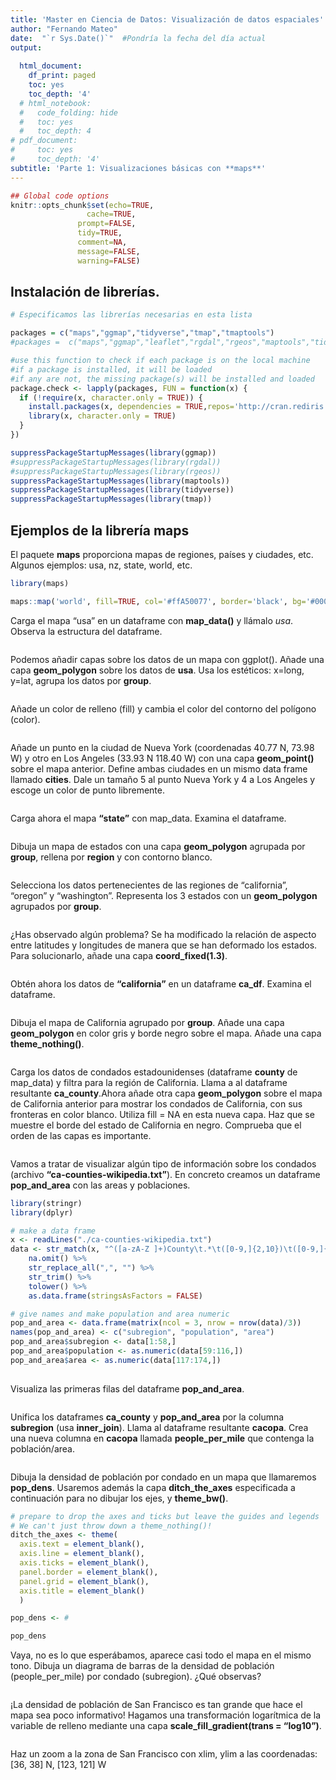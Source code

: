 ```yaml
---
title: 'Master en Ciencia de Datos: Visualización de datos espaciales'
author: "Fernando Mateo"
date:  "`r Sys.Date()`"  #Pondría la fecha del día actual
output:
 
  html_document:
    df_print: paged
    toc: yes
    toc_depth: '4'
  # html_notebook:
  #   code_folding: hide
  #   toc: yes
  #   toc_depth: 4
# pdf_document:
#     toc: yes
#     toc_depth: '4'
subtitle: 'Parte 1: Visualizaciones básicas con **maps**'
---
```


```r
## Global code options
knitr::opts_chunk$set(echo=TRUE,
	             cache=TRUE,
               prompt=FALSE,
               tidy=TRUE,
               comment=NA,
               message=FALSE,
               warning=FALSE)

```

## Instalación de librerías.

```r
# Especificamos las librerías necesarias en esta lista

packages = c("maps","ggmap","tidyverse","tmap","tmaptools")
#packages =  c("maps","ggmap","leaflet","rgdal","rgeos","maptools","tidyverse","tmap","formatR","tmaptools","devtools","caret")

#use this function to check if each package is on the local machine
#if a package is installed, it will be loaded
#if any are not, the missing package(s) will be installed and loaded
package.check <- lapply(packages, FUN = function(x) {
  if (!require(x, character.only = TRUE)) {
    install.packages(x, dependencies = TRUE,repos='http://cran.rediris.es')
    library(x, character.only = TRUE)
  }
})

```


```r
suppressPackageStartupMessages(library(ggmap))
#suppressPackageStartupMessages(library(rgdal))
#suppressPackageStartupMessages(library(rgeos))
suppressPackageStartupMessages(library(maptools))
suppressPackageStartupMessages(library(tidyverse))
suppressPackageStartupMessages(library(tmap))
```

## Ejemplos de la librería maps

El paquete **maps** proporciona mapas de regiones, países y ciudades, etc.
Algunos ejemplos: usa, nz, state, world, etc.

```r
library(maps)

maps::map('world', fill=TRUE, col='#ffA50077', border='black', bg='#00000011')
```

Carga el mapa "usa" en un dataframe con **map_data()** y llámalo *usa*. Observa la estructura del dataframe.

```r

```


Podemos añadir capas sobre los datos de un mapa con ggplot(). Añade una capa **geom_polygon** sobre los datos de **usa**. Usa los estéticos: x=long, y=lat, agrupa los datos por **group**. 

```r

```

Añade un color de relleno (fill) y cambia el color del contorno del polígono (color).

```r

```

Añade un punto en la ciudad de Nueva York (coordenadas 40.77 N, 73.98 W) y otro en Los Angeles (33.93 N  118.40 W) con una capa **geom_point()** sobre el mapa anterior. Define ambas ciudades en un mismo data frame llamado **cities**. Dale un tamaño 5 al punto Nueva York y 4 a Los Angeles y escoge un color de punto libremente.

```r

```

Carga ahora el mapa **"state"** con map_data. Examina el dataframe.

```r

```

Dibuja un mapa de estados con una capa **geom_polygon** agrupada por **group**, rellena por **region** y con contorno blanco.

```r

```

Selecciona los datos pertenecientes de las regiones de "california", "oregon" y "washington". Representa los 3 estados con un **geom_polygon** agrupados por **group**. 

```r

```

¿Has observado algún problema? 
Se ha modificado la relación de aspecto entre latitudes y longitudes de manera que se han deformado los estados. Para solucionarlo, añade una capa **coord_fixed(1.3)**.

```r

```

Obtén ahora los datos de **"california"** en un dataframe **ca_df**. Examina el dataframe.

```r

```

Dibuja el mapa de California agrupado por **group**. Añade una capa **geom_polygon** en color gris y borde negro sobre el mapa. Añade una capa **theme_nothing()**.


```r

```

Carga los datos de condados estadounidenses (dataframe **county** de map_data) y filtra para la región de California. Llama a al dataframe resultante **ca_county**.Ahora añade otra capa **geom_polygon** sobre el mapa de California anterior para mostrar los condados de California, con sus fronteras en color blanco. Utiliza fill = NA en esta nueva capa. Haz que se muestre el borde del estado de California en negro. 
Comprueba que el orden de las capas es importante.

```r

```

Vamos a tratar de visualizar algún tipo de información sobre los condados (archivo **"ca-counties-wikipedia.txt"**). En concreto creamos un dataframe **pop_and_area** con las areas y poblaciones.

```r
library(stringr)
library(dplyr)

# make a data frame
x <- readLines("./ca-counties-wikipedia.txt")
data <- str_match(x, "^([a-zA-Z ]+)County\t.*\t([0-9,]{2,10})\t([0-9,]{2,10}) sq mi$")[, -1] %>%
    na.omit() %>%
    str_replace_all(",", "") %>% 
    str_trim() %>%
    tolower() %>%
    as.data.frame(stringsAsFactors = FALSE)

# give names and make population and area numeric
pop_and_area <- data.frame(matrix(ncol = 3, nrow = nrow(data)/3))
names(pop_and_area) <- c("subregion", "population", "area")
pop_and_area$subregion <- data[1:58,]
pop_and_area$population <- as.numeric(data[59:116,])
pop_and_area$area <- as.numeric(data[117:174,])
  
```

Visualiza las primeras filas del dataframe **pop_and_area**.

```r

```

Unifica los dataframes **ca_county** y **pop_and_area** por la columna **subregion** (usa **inner_join**). Llama al dataframe resultante **cacopa**. Crea una nueva columna en **cacopa** llamada **people_per_mile** que contenga la población/area. 

```r

```

Dibuja la densidad de población por condado en un mapa que llamaremos **pop_dens**. Usaremos además la capa **ditch_the_axes** especificada a continuación para no dibujar los ejes, y **theme_bw()**.

```r
# prepare to drop the axes and ticks but leave the guides and legends
# We can't just throw down a theme_nothing()!
ditch_the_axes <- theme(
  axis.text = element_blank(),
  axis.line = element_blank(),
  axis.ticks = element_blank(),
  panel.border = element_blank(),
  panel.grid = element_blank(),
  axis.title = element_blank()
  )

pop_dens <- #

pop_dens
```
Vaya, no es lo que esperábamos, aparece casi todo el mapa en el mismo tono. Dibuja un diagrama de barras de la densidad de población (people_per_mile) por condado (subregion). ¿Qué observas?

```r

```

¡La densidad de población de San Francisco es tan grande que hace el mapa sea poco informativo!
Hagamos una transformación logarítmica de la variable de relleno mediante una capa **scale_fill_gradient(trans = "log10")**.

```r

```

Haz un zoom a la zona de San Francisco con xlim, ylim a las coordenadas: [36, 38] N, [123, 121] W

```r

```


